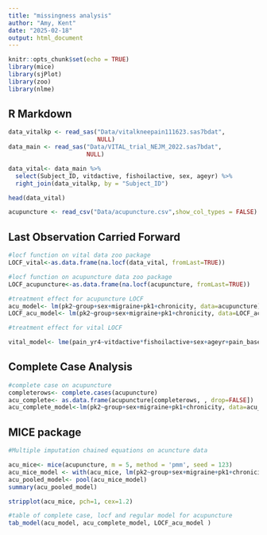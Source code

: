 ```yaml
---
title: "missingness analysis"
author: "Amy, Kent"
date: "2025-02-18"
output: html_document
---
```


```r
knitr::opts_chunk$set(echo = TRUE)
library(mice)
library(sjPlot)
library(zoo)
library(nlme)
```

## R Markdown


```r
data_vitalkp <- read_sas("Data/vitalkneepain111623.sas7bdat", 
                         NULL)
data_main <- read_sas("Data/VITAL_trial_NEJM_2022.sas7bdat", 
                      NULL)

data_vital<- data_main %>%
  select(Subject_ID, vitdactive, fishoilactive, sex, ageyr) %>%
  right_join(data_vitalkp, by = "Subject_ID")

head(data_vital)

acupuncture <- read_csv("Data/acupuncture.csv",show_col_types = FALSE)

```

## Last Observation Carried Forward

```r
#locf function on vital data zoo package
LOCF_vital<-as.data.frame(na.locf(data_vital, fromLast=TRUE))
```

```r
#locf function on acupuncture data zoo package
LOCF_acupuncture<-as.data.frame(na.locf(acupuncture, fromLast=TRUE))
```

```r
#treatment effect for acupuncture LOCF
acu_model<- lm(pk2~group+sex+migraine+pk1+chronicity, data=acupuncture)
LOCF_acu_model<- lm(pk2~group+sex+migraine+pk1+chronicity, data=LOCF_acupuncture)
```

```r
#treatment effect for vital LOCF

vital_model<- lme(pain_yr4~vitdactive*fishoilactive+sex+ageyr+pain_base, data=data_vital, random=pain_base|)
```


## Complete Case Analysis

```r
#complete case on acupuncture
completerows<- complete.cases(acupuncture)
acu_complete<- as.data.frame(acupuncture[completerows, , drop=FALSE])
acu_complete_model<-lm(pk2~group+sex+migraine+pk1+chronicity, data=acu_complete)
```


## MICE package

```r
#Multiple imputation chained equations on acuncture data

acu_mice<- mice(acupuncture, m = 5, method = 'pmm', seed = 123)
acu_mice_model <- with(acu_mice, lm(pk2~group+sex+migraine+pk1+chronicity))
acu_pooled_model<- pool(acu_mice_model)
summary(acu_pooled_model)
```
```r
stripplot(acu_mice, pch=1, cex=1.2)
```
```r
#table of complete case, locf and regular model for acupuncture 
tab_model(acu_model, acu_complete_model, LOCF_acu_model )
```

